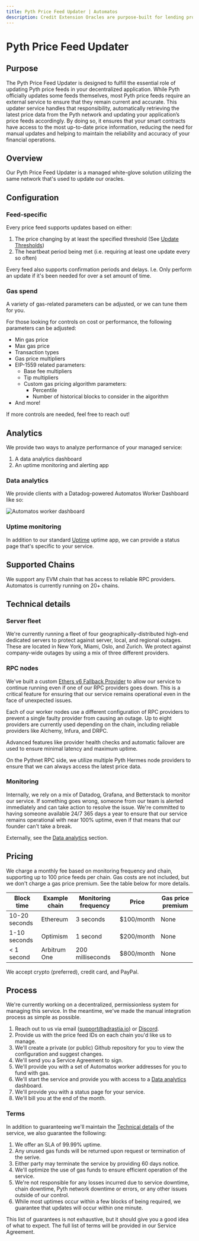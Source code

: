 ```yaml
---
title: Pyth Price Feed Updater | Automatos
description: Credit Extension Oracles are purpose-built for lending protocols to extend credit — slowly. Read about how they enhance the security of DeFi lending protocols.
---
```



# Pyth Price Feed Updater

## Purpose

The Pyth Price Feed Updater is designed to fulfill the essential role of updating Pyth price feeds in your decentralized application. While Pyth officially updates some feeds themselves, most Pyth price feeds require an external service to ensure that they remain current and accurate. This updater service handles that responsibility, automatically retrieving the latest price data from the Pyth network and updating your application’s price feeds accordingly. By doing so, it ensures that your smart contracts have access to the most up-to-date price information, reducing the need for manual updates and helping to maintain the reliability and accuracy of your financial operations.

## Overview

Our Pyth Price Feed Updater is a managed white-glove solution utilizing the same network that's used to update our oracles.

## Configuration

### Feed-specific

Every price feed supports updates based on either:

1. The price changing by at least the specified threshold (See [Update Thresholds](/misc/update-thresholds))
2. The heartbeat period being met (i.e. requiring at least one update every so often)

Every feed also supports confirmation periods and delays. I.e. Only perform an update if it's been needed for over a set amount of time.

### Gas spend

A variety of gas-related parameters can be adjusted, or we can tune them for you.

For those looking for controls on cost or performance, the following parameters can be adjusted:

- Min gas price
- Max gas price
- Transaction types
- Gas price multipliers
- EIP-1559 related parameters:
  - Base fee multipliers
  - Tip multipliers
  - Custom gas pricing algorithm parameters:
    - Percentile
    - Number of historical blocks to consider in the algorithm
- And more!

If more controls are needed, feel free to reach out!

## Analytics

We provide two ways to analyze performance of your managed service:

1. A data analytics dashboard
2. An uptime monitoring and alerting app

### Data analytics

We provide clients with a Datadog-powered Automatos Worker Dashboard like so:

![Automatos worker dashboard](/images/pyth-price-feed-updater-analytics.png)

### Uptime monitoring

In addition to our standard [Uptime](https://status.adrastia.io) uptime app, we can provide a status page that's specific to your service.

## Supported Chains

We support any EVM chain that has access to reliable RPC providers. Automatos is currently running on 20+ chains.

## Technical details

### Server fleet

We're currently running a fleet of four geographically-distributed high-end dedicated servers to protect against server, local, and regional outages. These are located in New York, Miami, Oslo, and Zurich. We protect against company-wide outages by using a mix of three different providers.

### RPC nodes

We've built a custom [Ethers v6 Fallback Provider](https://github.com/adrastia-oracle/ethers-v6-fallback-provider) to allow our service to continue running even if one of our RPC providers goes down. This is a critical feature for ensuring that our service remains operational even in the face of unexpected issues.

Each of our worker nodes use a different configuration of RPC providers to prevent a single faulty provider from causing an outage. Up to eight providers are currently used depending on the chain, including reliable providers like Alchemy, Infura, and DRPC.

Advanced features like provider health checks and automatic failover are used to ensure minimal latency and maximum uptime.

On the Pythnet RPC side, we utilize multiple Pyth Hermes node providers to ensure that we can always access the latest price data.

### Monitoring

Internally, we rely on a mix of Datadog, Grafana, and Betterstack to monitor our service. If something goes wrong, someone from our team is alerted immediately and can take action to resolve the issue. We're committed to having someone available 24/7 365 days a year to ensure that our service remains operational with near 100% uptime, even if that means that our founder can't take a break.

Externally, see the [Data analytics](#data-analytics) section.

## Pricing

We charge a monthly fee based on monitoring frequency and chain, supporting up to 100 price feeds per chain. Gas costs are not included, but we don't charge a gas price premium. See the table below for more details.

| Block time    | Example chain | Monitoring frequency | Price      | Gas price premium |
| ------------- | ------------- | -------------------- | ---------- | ----------------- |
| 10-20 seconds | Ethereum      | 3 seconds            | $100/month | None              |
| 1-10 seconds  | Optimism      | 1 second             | $200/month | None              |
| \< 1 second   | Arbitrum One  | 200 milliseconds     | $800/month | None              |

We accept crypto (preferred), credit card, and PayPal.

## Process

We're currently working on a decentralized, permissionless system for managing this service. In the meantime, we've made the manual integration process as simple as possible.

1. Reach out to us via email ([support@adrastia.io](mailto:support@adrastia.io)) or [Discord](https://discord.adrastia.io).
2. Provide us with the price feed IDs on each chain you'd like us to manage.
3. We'll create a private (or public) Github repository for you to view the configuration and suggest changes.
4. We'll send you a Service Agreement to sign.
5. We'll provide you with a set of Automatos worker addresses for you to fund with gas.
6. We'll start the service and provide you with access to a [Data analytics](#data-analytics) dashboard.
7. We'll provide you with a status page for your service.
8. We'll bill you at the end of the month.

### Terms

In addition to guaranteeing we'll maintain the [Technical details](#technical-details) of the service, we also guarantee the following:

1. We offer an SLA of 99.99% uptime.
2. Any unused gas funds will be returned upon request or termination of the serive.
3. Either party may terminate the service by providing 60 days notice.
4. We'll optimize the use of gas funds to ensure efficient operation of the service.
5. We're not responsible for any losses incurred due to service downtime, chain downtime, Pyth network downtime or errors, or any other issues outside of our control.
6. While most uptimes occur within a few blocks of being required, we guarantee that updates will occur within one minute.

This list of guarantees is not exhaustive, but it should give you a good idea of what to expect. The full list of terms will be provided in our Service Agreement.

